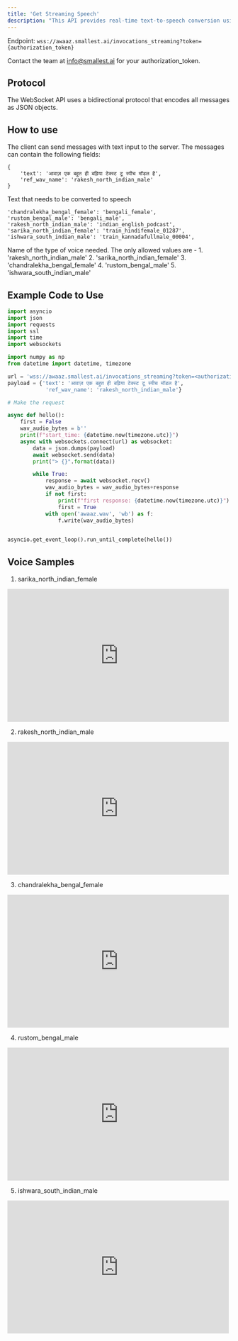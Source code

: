 ```yaml
---
title: 'Get Streaming Speech'
description: "This API provides real-time text-to-speech conversion using WebSockets. This allows you to send a text message and receive audio data back in real-time."
---
```


<Note>Endpoint:
`wss://awaaz.smallest.ai/invocations_streaming?token={authorization_token}`</Note>

<Tip>Contact the team at info@smallest.ai for your authorization_token.</Tip>

## Protocol

The WebSocket API uses a bidirectional protocol that encodes all messages as JSON objects.

## How to use

The client can send messages with text input to the server. The messages can contain the following fields:
```JSON5
{
    'text': 'आवाज़ एक बहुत ही बढ़िया टेक्स्ट टू स्पीच मॉडल है', 
    'ref_wav_name': 'rakesh_north_indian_male'
}
```

<ParamField path="text" type="string">
  Text that needs to be converted to speech
</ParamField>

    'chandralekha_bengal_female': 'bengali_female',
    'rustom_bengal_male': 'bengali_male',
    'rakesh_north_indian_male': 'indian_english_podcast',
    'sarika_north_indian_female': 'train_hindifemale_01287',
    'ishwara_south_indian_male': 'train_kannadafullmale_00004',

<ParamField path="ref_wav_name" type="string">
  Name of the type of voice needed. The only allowed values are -
  1. 'rakesh_north_indian_male'
  2. 'sarika_north_indian_female'
  3. 'chandralekha_bengal_female'
  4. 'rustom_bengal_male'
  5. 'ishwara_south_indian_male'
</ParamField>


## Example Code to Use

```python
import asyncio
import json
import requests
import ssl
import time
import websockets

import numpy as np
from datetime import datetime, timezone

url = 'wss://awaaz.smallest.ai/invocations_streaming?token=<authorization_token>'
payload = {'text': 'आवाज़ एक बहुत ही बढ़िया टेक्स्ट टू स्पीच मॉडल है', 
            'ref_wav_name': 'rakesh_north_indian_male'}

# Make the request

async def hello():
    first = False
    wav_audio_bytes = b''
    print(f"start_time: {datetime.now(timezone.utc)}")
    async with websockets.connect(url) as websocket:
        data = json.dumps(payload)
        await websocket.send(data)
        print("> {}".format(data))

        while True:
            response = await websocket.recv()
            wav_audio_bytes = wav_audio_bytes+response
            if not first:
                print(f"first response: {datetime.now(timezone.utc)}")
                first = True
            with open('awaaz.wav', 'wb') as f:
                f.write(wav_audio_bytes)
        

asyncio.get_event_loop().run_until_complete(hello())
```

## Voice Samples

1. sarika_north_indian_female
<iframe width="500" height="300" src="https://www.youtube.com/embed/tj6IGjw_Wuc?si=SxUDzr_GLgUfwXxk" title="YouTube video player" frameborder="0" allow="accelerometer; autoplay; clipboard-write; encrypted-media; gyroscope; picture-in-picture; web-share" referrerpolicy="strict-origin-when-cross-origin" allowfullscreen></iframe> 

2. rakesh_north_indian_male 
<iframe width="500" height="300" src="https://www.youtube.com/embed/tj6IGjw_Wuc?si=SxUDzr_GLgUfwXxk" title="YouTube video player" frameborder="0" allow="accelerometer; autoplay; clipboard-write; encrypted-media; gyroscope; picture-in-picture; web-share" referrerpolicy="strict-origin-when-cross-origin" allowfullscreen></iframe>

3. chandralekha_bengal_female
<iframe width="500" height="300" src="https://www.youtube.com/embed/SniAeDlVqFc?si=FZ0cHTRM1EBAqFuZ" title="YouTube video player" frameborder="0" allow="accelerometer; autoplay; clipboard-write; encrypted-media; gyroscope; picture-in-picture; web-share" referrerpolicy="strict-origin-when-cross-origin" allowfullscreen></iframe>

4. rustom_bengal_male
<iframe width="500" height="300" src="https://www.youtube.com/embed/Sjra76bsccQ?si=6gYrN2e5a8dAnSSE" title="YouTube video player" frameborder="0" allow="accelerometer; autoplay; clipboard-write; encrypted-media; gyroscope; picture-in-picture; web-share" referrerpolicy="strict-origin-when-cross-origin" allowfullscreen></iframe>

5. ishwara_south_indian_male
<iframe width="500" height="300" src="https://www.youtube.com/embed/694VWepnDeE?si=dpXKVIPgiXZD1Iy2" title="YouTube video player" frameborder="0" allow="accelerometer; autoplay; clipboard-write; encrypted-media; gyroscope; picture-in-picture; web-share" referrerpolicy="strict-origin-when-cross-origin" allowfullscreen></iframe>
